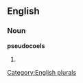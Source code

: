 ==English==

===Noun===
'''pseudocoels'''

# {{plural of|[[pseudocoel]]}}

[[Category:English plurals]]